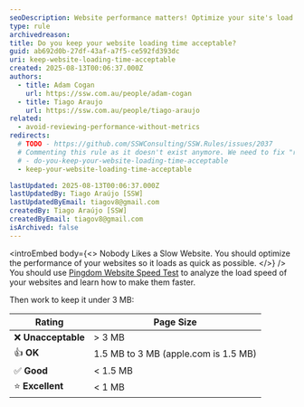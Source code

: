 ```yaml
---
seoDescription: Website performance matters! Optimize your site's load speed using Pingdom Website Speed Test to ensure it loads under 3 MB. Aim for an excellent score under 1 MB, like Apple.com.
type: rule
archivedreason:
title: Do you keep your website loading time acceptable?
guid: ab692d0b-27df-43af-a7f5-ce592fd393dc
uri: keep-website-loading-time-acceptable
created: 2025-08-13T00:06:37.000Z
authors:
  - title: Adam Cogan
    url: https://ssw.com.au/people/adam-cogan
  - title: Tiago Araujo
    url: https://ssw.com.au/people/tiago-araujo
related:
  - avoid-reviewing-performance-without-metrics
redirects:
  # TODO - https://github.com/SSWConsulting/SSW.Rules/issues/2037
  # Commenting this rule as it doesn't exist anymore. We need to fix "redirect" feature first.
  # - do-you-keep-your-website-loading-time-acceptable
  - keep-your-website-loading-time-acceptable

lastUpdated: 2025-08-13T00:06:37.000Z
lastUpdatedBy: Tiago Araújo [SSW]
lastUpdatedByEmail: tiagov8@gmail.com
createdBy: Tiago Araújo [SSW]
createdByEmail: tiagov8@gmail.com
isArchived: false
---
```


<introEmbed
  body={<>
Nobody Likes a Slow Website. You should optimize the performance of your websites so it loads as quick as possible.
  </>}
/>
You should use [Pingdom Website Speed Test](http://tools.pingdom.com/fpt/) to analyze the load speed of your websites and learn how to make them faster.

Then work to keep it under 3 MB:

| Rating       | Page Size                |
|--------------|--------------------------|
| ❌ **Unacceptable** | > 3 MB                    |
| 👍 **OK**           | 1.5 MB to 3 MB (apple.com is 1.5 MB) |
| ✅ **Good**         | < 1.5 MB                  |
| ⭐️ **Excellent**    | < 1 MB                    |
